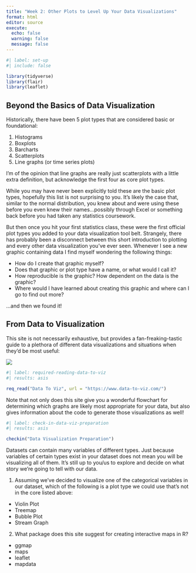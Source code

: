 ```yaml
---
title: "Week 2: Other Plots to Level Up Your Data Visualizations"
format: html 
editor: source
execute: 
  echo: false
  warning: false
  message: false
---
```


```r
#| label: set-up
#| include: false

library(tidyverse)
library(flair)
library(leaflet)
```

## Beyond the Basics of Data Visualization

Historically, there have been 5 plot types that are considered basic or foundational:

1.  Histograms
2.  Boxplots
3.  Barcharts
4.  Scatterplots
5.  Line graphs (or time series plots)

I'm of the opinion that line graphs are really just scatterplots with a little extra definition, but acknowledge the first four as core plot types.

While you may have never been explicitly told these are the basic plot types, hopefully this list is not surprising to you. It's likely the case that, similar to the normal distribution, you knew about and were using these before you even knew their names...possibly through Excel or something back before you had taken any statistics coursework.

But then once you hit your first statistics class, these were the first official plot types you added to your data visualization tool belt. Strangely, there has probably been a disconnect between this short introduction to plotting and every other data visualization you've ever seen. Whenever I see a new graphic containing data I find myself wondering the following things:

-   How do I create that graphic myself?
-   Does that graphic or plot type have a name, or what would I call it?
-   How reproducible is the graphic? How dependent on the data is the graphic?
-   Where would I have learned about creating this graphic and where can I go to find out more?

...and then we found it!

## From Data to Visualization

This site is not necessarily exhaustive, but provides a fan-freaking-tastic guide to a plethora of different data visualizations and situations when they'd be most useful:

![](../images/DataToVizHome.PNG)

```r
#| label: required-reading-data-to-viz
#| results: asis

req_read("Data To Viz", url = "https://www.data-to-viz.com/")
```

Note that not only does this site give you a wonderful flowchart for determining which graphs are likely most appropriate for your data, but also gives information about the code to generate those visualizations as well!

```r
#| label: check-in-data-viz-preparation
#| results: asis

checkin("Data Visualization Preparation")
```

Datasets can contain many variables of different types. Just because variables of certain types exist in your dataset does not mean you will be visualizing all of them. It's still up to you/us to explore and decide on what story we're going to tell with our data.

1.  Assuming we've decided to visualize one of the categorical variables in our dataset, which of the following is a plot type we could use that's not in the core listed above:

-   Violin Plot
-   Treemap
-   Bubble Plot
-   Stream Graph

2.  What package does this site suggest for creating interactive maps in R?

-   ggmap
-   maps
-   leaflet
-   mapdata
